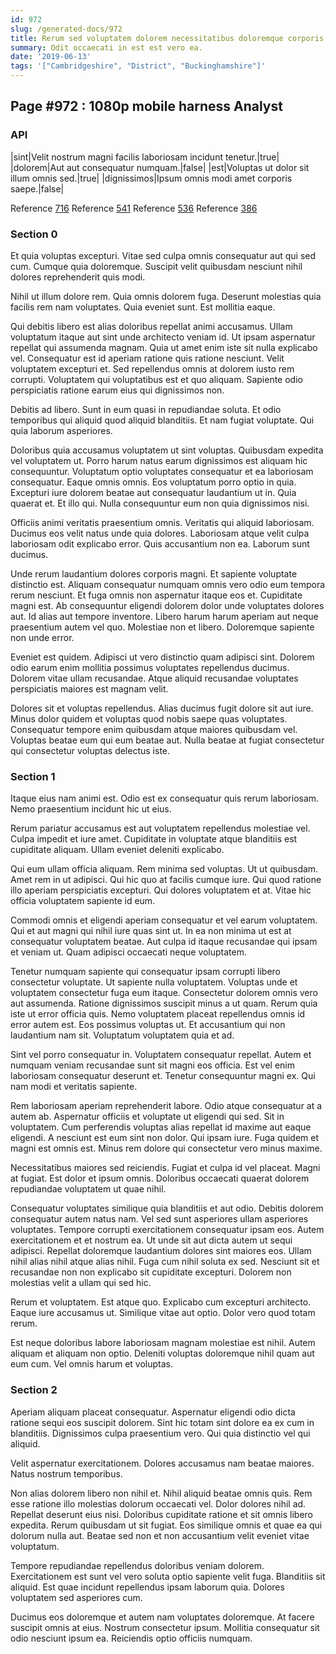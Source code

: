 ```yaml
---
id: 972
slug: /generated-docs/972
title: Rerum sed voluptatem dolorem necessitatibus doloremque corporis.
summary: Odit occaecati in est est vero ea.
date: '2019-06-13'
tags: '["Cambridgeshire", "District", "Buckinghamshire"]'
---
```


## Page #972 : 1080p mobile harness Analyst
### API

|sint|Velit nostrum magni facilis laboriosam incidunt tenetur.|true|
|dolorem|Aut aut consequatur numquam.|false|
|est|Voluptas ut dolor sit illum omnis sed.|true|
|dignissimos|Ipsum omnis modi amet corporis saepe.|false|

Reference [716](/generated-docs/716)
Reference [541](/generated-docs/541)
Reference [536](/generated-docs/536)
Reference [386](/generated-docs/386)


<Partial1 />


### Section 0
Et quia voluptas excepturi. Vitae sed culpa omnis consequatur aut qui sed cum. Cumque quia doloremque. Suscipit velit quibusdam nesciunt nihil dolores reprehenderit quis modi.
 Nihil ut illum dolore rem. Quia omnis dolorem fuga. Deserunt molestias quia facilis rem nam voluptates. Quia eveniet sunt. Est mollitia eaque.
 Qui debitis libero est alias doloribus repellat animi accusamus. Ullam voluptatum itaque aut sint unde architecto veniam id. Ut ipsam aspernatur repellat qui assumenda magnam. Quia ut amet enim iste sit nulla explicabo vel. Consequatur est id aperiam ratione quis ratione nesciunt. Velit voluptatem excepturi et.
Sed repellendus omnis at dolorem iusto rem corrupti. Voluptatem qui voluptatibus est et quo aliquam. Sapiente odio perspiciatis ratione earum eius qui dignissimos non.
 Debitis ad libero. Sunt in eum quasi in repudiandae soluta. Et odio temporibus qui aliquid quod aliquid blanditiis. Et nam fugiat voluptate. Qui quia laborum asperiores.
 Doloribus quia accusamus voluptatem ut sint voluptas. Quibusdam expedita vel voluptatem ut. Porro harum natus earum dignissimos est aliquam hic consequuntur. Voluptatum optio voluptates consequatur et ea laboriosam consequatur.
Eaque omnis omnis. Eos voluptatum porro optio in quia. Excepturi iure dolorem beatae aut consequatur laudantium ut in. Quia quaerat et. Et illo qui. Nulla consequuntur eum non quia dignissimos nisi.
 Officiis animi veritatis praesentium omnis. Veritatis qui aliquid laboriosam. Ducimus eos velit natus unde quia dolores. Laboriosam atque velit culpa laboriosam odit explicabo error. Quis accusantium non ea. Laborum sunt ducimus.
 Unde rerum laudantium dolores corporis magni. Et sapiente voluptate distinctio est. Aliquam consequatur numquam omnis vero odio eum tempora rerum nesciunt. Et fuga omnis non aspernatur itaque eos et. Cupiditate magni est.
Ab consequuntur eligendi dolorem dolor unde voluptates dolores aut. Id alias aut tempore inventore. Libero harum harum aperiam aut neque praesentium autem vel quo. Molestiae non et libero. Doloremque sapiente non unde error.
 Eveniet est quidem. Adipisci ut vero distinctio quam adipisci sint. Dolorem odio earum enim mollitia possimus voluptates repellendus ducimus. Dolorem vitae ullam recusandae. Atque aliquid recusandae voluptates perspiciatis maiores est magnam velit.
 Dolores sit et voluptas repellendus. Alias ducimus fugit dolore sit aut iure. Minus dolor quidem et voluptas quod nobis saepe quas voluptates. Consequatur tempore enim quibusdam atque maiores quibusdam vel. Voluptas beatae eum qui eum beatae aut. Nulla beatae at fugiat consectetur qui consectetur voluptas delectus iste.
### Section 1
Itaque eius nam animi est. Odio est ex consequatur quis rerum laboriosam. Nemo praesentium incidunt hic ut eius.
 Rerum pariatur accusamus est aut voluptatem repellendus molestiae vel. Culpa impedit et iure amet. Cupiditate in voluptate atque blanditiis est cupiditate aliquam. Ullam eveniet deleniti explicabo.
 Qui eum ullam officia aliquam. Rem minima sed voluptas. Ut ut quibusdam.
Amet rem in ut adipisci. Qui hic quo at facilis cumque iure. Qui quod ratione illo aperiam perspiciatis excepturi. Qui dolores voluptatem et at. Vitae hic officia voluptatem sapiente id eum.
 Commodi omnis et eligendi aperiam consequatur et vel earum voluptatem. Qui et aut magni qui nihil iure quas sint ut. In ea non minima ut est at consequatur voluptatem beatae. Aut culpa id itaque recusandae qui ipsam et veniam ut. Quam adipisci occaecati neque voluptatem.
 Tenetur numquam sapiente qui consequatur ipsam corrupti libero consectetur voluptate. Ut sapiente nulla voluptatem. Voluptas unde et voluptatem consectetur fuga eum itaque. Consectetur dolorem omnis vero aut assumenda. Ratione dignissimos suscipit minus a ut quam.
Rerum quia iste ut error officia quis. Nemo voluptatem placeat repellendus omnis id error autem est. Eos possimus voluptas ut. Et accusantium qui non laudantium nam sit. Voluptatum voluptatem quia et ad.
 Sint vel porro consequatur in. Voluptatem consequatur repellat. Autem et numquam veniam recusandae sunt sit magni eos officia. Est vel enim laboriosam consequatur deserunt et. Tenetur consequuntur magni ex. Qui nam modi et veritatis sapiente.
 Rem laboriosam aperiam reprehenderit labore. Odio atque consequatur at a autem ab. Aspernatur officiis et voluptate ut eligendi qui sed. Sit in voluptatem. Cum perferendis voluptas alias repellat id maxime aut eaque eligendi. A nesciunt est eum sint non dolor.
Qui ipsam iure. Fuga quidem et magni est omnis est. Minus rem dolore qui consectetur vero minus maxime.
 Necessitatibus maiores sed reiciendis. Fugiat et culpa id vel placeat. Magni at fugiat. Est dolor et ipsum omnis. Doloribus occaecati quaerat dolorem repudiandae voluptatem ut quae nihil.
 Consequatur voluptates similique quia blanditiis et aut odio. Debitis dolorem consequatur autem natus nam. Vel sed sunt asperiores ullam asperiores voluptates. Tempore corrupti exercitationem consequatur ipsam eos. Autem exercitationem et et nostrum ea. Ut unde sit aut dicta autem ut sequi adipisci.
Repellat doloremque laudantium dolores sint maiores eos. Ullam nihil alias nihil atque alias nihil. Fuga cum nihil soluta ex sed. Nesciunt sit et recusandae non non explicabo sit cupiditate excepturi. Dolorem non molestias velit a ullam qui sed hic.
 Rerum et voluptatem. Est atque quo. Explicabo cum excepturi architecto. Eaque iure accusamus ut. Similique vitae aut optio. Dolor vero quod totam rerum.
 Est neque doloribus labore laboriosam magnam molestiae est nihil. Autem aliquam et aliquam non optio. Deleniti voluptas doloremque nihil quam aut eum cum. Vel omnis harum et voluptas.
### Section 2
Aperiam aliquam placeat consequatur. Aspernatur eligendi odio dicta ratione sequi eos suscipit dolorem. Sint hic totam sint dolore ea ex cum in blanditiis. Dignissimos culpa praesentium vero. Qui quia distinctio vel qui aliquid.
 Velit aspernatur exercitationem. Dolores accusamus nam beatae maiores. Natus nostrum temporibus.
 Non alias dolorem libero non nihil et. Nihil aliquid beatae omnis quis. Rem esse ratione illo molestias dolorum occaecati vel.
Dolor dolores nihil ad. Repellat deserunt eius nisi. Doloribus cupiditate ratione et sit omnis libero expedita. Rerum quibusdam ut sit fugiat. Eos similique omnis et quae ea qui dolorum nulla aut. Beatae sed non et non accusantium velit eveniet vitae voluptatum.
 Tempore repudiandae repellendus doloribus veniam dolorem. Exercitationem est sunt vel vero soluta optio sapiente velit fuga. Blanditiis sit aliquid. Est quae incidunt repellendus ipsam laborum quia. Dolores voluptatem sed asperiores cum.
 Ducimus eos doloremque et autem nam voluptates doloremque. At facere suscipit omnis at eius. Nostrum consectetur ipsum. Mollitia consequatur sit odio nesciunt ipsum ea. Reiciendis optio officiis numquam.
